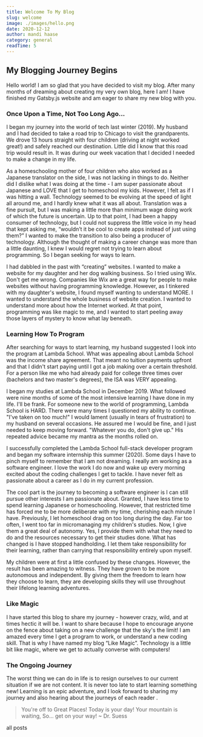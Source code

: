 ```yaml
---
title: Welcome To My Blog
slug: welcome
image: ./images/hello.png
date: 2020-12-12
author: mandi haase
category: general
readTime: 5
---
```



## My Blogging Journey Begins

<p>
  Hello world! I am so glad that you have decided to visit my blog. After many
  months of dreaming about creating my very own blog, here I am! I have finished
  my Gatsby.js website and am eager to share my new blog with you.
</p>

### Once Upon a Time, Not Too Long Ago…

<p>
  I began my journey into the world of tech last winter (2019). My husband and I
  had decided to take a road trip to Chicago to visit the grandparents. We drove
  13 hours straight with four children (driving at night worked great!) and
  safely reached our destination. Little did I know that this road trip would
  result in. It was during our week vacation that I decided I needed to make a
  change in my life.
</p>
<p>
  As a homeschooling mother of four children who also worked as a Japanese
  translator on the side, I was not lacking in things to do. Neither did I
  dislike what I was doing at the time - I am super passionate about Japanese
  and LOVE that I get to homeschool my kids. However, I felt as if I was hitting
  a wall. Technology seemed to be evolving at the speed of light all around me,
  and I hardly knew what it was all about. Translation was a fine pursuit, but I
  was making a little more than minimum wage doing work of which the future is
  uncertain. Up to that point, I had been a happy consumer of technology, but I
  could not suppress the little voice in my head that kept asking me, “wouldn’t
  it be cool to create apps instead of just using them?” I wanted to make the
  transition to also being a producer of technology. Although the thought of
  making a career change was more than a little daunting, I knew I would regret
  not trying to learn about programming. So I began seeking for ways to learn.
</p>
<p>
  I had dabbled in the past with “creating” websites. I wanted to make a website
  for my daughter and her dog walking business. So I tried using Wix. Don't get
  me wrong. Companies like Wix are a great way for people to make websites
  without having programming knowledge. However, as I tinkered with my
  daughter's website, I found myself wanting to understand MORE. I wanted to
  understand the whole business of website creation. I wanted to understand more
  about how the Internet worked. At that point, programming was like magic to
  me, and I wanted to start peeling away those layers of mystery to know what
  lay beneath.
</p>

### Learning How To Program

<p>
  After searching for ways to start learning, my husband suggested I look into
  the program at Lambda School. What was appealing about Lambda School was the
  income share agreement. That meant no tuition payments upfront and that I
  didn't start paying until I got a job making over a certain threshold. For a
  person like me who had already paid for college three times over (bachelors
  and two master's degrees), the ISA was VERY appealing.
</p>
<p>
  I began my studies at Lambda School in December 2019. What followed were nine
  months of some of the most intensive learning I have done in my life. I'll be
  frank. For someone new to the world of programming, Lambda School is HARD.
  There were many times I questioned my ability to continue. "I've taken on too
  much!" I would lament (usually in tears of frustration) to my husband on
  several occasions. He assured me I would be fine, and I just needed to keep
  moving forward. "Whatever you do, don't give up." His repeated advice became
  my mantra as the months rolled on.
</p>
<p>
  I successfully completed the Lambda School full-stack developer program and
  began my software internship this summer (2020). Some days I have to pinch
  myself to remember that I am not dreaming. I really am working as a software
  engineer. I love the work I do now and wake up every morning excited about the
  coding challenges I get to tackle. I have never felt as passionate about a
  career as I do in my current profession.
</p>
<p>
  The cool part is the journey to becoming a software engineer is I can still
  pursue other interests I am passionate about. Granted, I have less time to
  spend learning Japanese or homeschooling. However, that restricted time has
  forced me to be more deliberate with my time, cherishing each minute I have.
  Previously, I let homeschool drag on too long during the day. Far too often, I
  went too far in micromanaging my children's studies. Now, I give them a great
  deal of autonomy. Yes, I provide them with what they need to do and the
  resources necessary to get their studies done. What has changed is I have
  stopped handholding. I let them take responsibility for their learning, rather
  than carrying that responsibility entirely upon myself.
</p>
<p>
  My children were at first a little confused by these changes. However, the
  result has been amazing to witness. They have grown to be more autonomous and
  independent. By giving them the freedom to learn how they choose to learn,
  they are developing skills they will use throughout their lifelong learning
  adventures.
</p>

### Like Magic

<p>
  I have started this blog to share my journey - however crazy, wild, and at
  times hectic it will be. I want to share because I hope to encourage anyone on
  the fence about taking on a new challenge that the sky's the limit! I am
  amazed every time I get a program to work, or understand a new coding skill.
  That is why I have named my blog “Like Magic”. Technology is a little bit like
  magic, where we get to actually converse with computers!
</p>

### The Ongoing Journey

<p>
  The worst thing we can do in life is to resign ourselves to our current
  situation if we are not content. It is never too late to start learning
  something new! Learning is an epic adventure, and I look forward to sharing my
  journey and also hearing about the journeys of each reader .
</p>

<blockquote>
You're off to Great Places!
Today is your day!
Your mountain is waiting,
So... get on your way!
~ Dr. Suess

</blockquote>

<Link to="/posts" className="btn center-btn">
  all posts
</Link>
